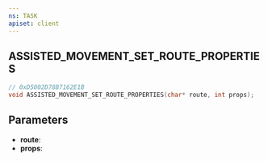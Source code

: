 ```yaml
---
ns: TASK
apiset: client
---
```

## ASSISTED_MOVEMENT_SET_ROUTE_PROPERTIES

```c
// 0xD5002D78B7162E1B
void ASSISTED_MOVEMENT_SET_ROUTE_PROPERTIES(char* route, int props);
```


## Parameters
* **route**:
* **props**: